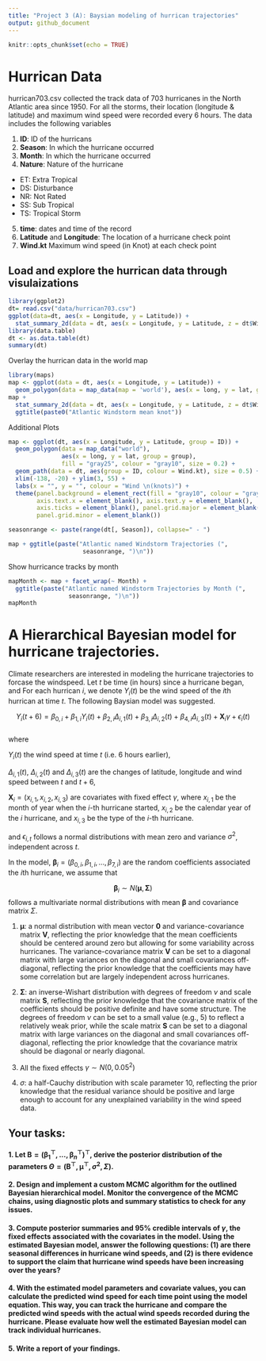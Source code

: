 ```yaml
---
title: "Project 3 (A): Baysian modeling of hurrican trajectories"
output: github_document
---
```


```r
knitr::opts_chunk$set(echo = TRUE)
```

# Hurrican Data

hurrican703.csv collected the track data of 703 hurricanes in the North
Atlantic area since 1950. For all the storms, their location (longitude
& latitude) and maximum wind speed were recorded every 6 hours. The data
includes the following variables

1.  **ID**: ID of the hurricans
2.  **Season**: In which the hurricane occurred
3.  **Month**: In which the hurricane occurred
4.  **Nature**: Nature of the hurricane

- ET: Extra Tropical
- DS: Disturbance
- NR: Not Rated
- SS: Sub Tropical
- TS: Tropical Storm

5.  **time**: dates and time of the record  
6.  **Latitude** and **Longitude**: The location of a hurricane check
    point
7.  **Wind.kt** Maximum wind speed (in Knot) at each check point

## Load and explore the hurrican data through visulaizations

``` r
library(ggplot2)
dt= read.csv("data/hurrican703.csv")
ggplot(data=dt, aes(x = Longitude, y = Latitude)) + 
  stat_summary_2d(data = dt, aes(x = Longitude, y = Latitude, z = dt$Wind.kt), fun = median, binwidth = c(1, 1), show.legend = TRUE)
library(data.table)
dt <- as.data.table(dt)
summary(dt)
```

Overlay the hurrican data in the world map

``` r
library(maps)
map <- ggplot(data = dt, aes(x = Longitude, y = Latitude)) + 
  geom_polygon(data = map_data(map = 'world'), aes(x = long, y = lat, group = group))
map +
  stat_summary_2d(data = dt, aes(x = Longitude, y = Latitude, z = dt$Wind.kt), fun = median, binwidth = c(1, 1), show.legend = TRUE, alpha = 0.75) + 
  ggtitle(paste0("Atlantic Windstorm mean knot"))
```

Additional Plots

``` r
map <- ggplot(dt, aes(x = Longitude, y = Latitude, group = ID)) + 
  geom_polygon(data = map_data("world"), 
               aes(x = long, y = lat, group = group), 
               fill = "gray25", colour = "gray10", size = 0.2) + 
  geom_path(data = dt, aes(group = ID, colour = Wind.kt), size = 0.5) + 
  xlim(-138, -20) + ylim(3, 55) + 
  labs(x = "", y = "", colour = "Wind \n(knots)") + 
  theme(panel.background = element_rect(fill = "gray10", colour = "gray30"),
        axis.text.x = element_blank(), axis.text.y = element_blank(), 
        axis.ticks = element_blank(), panel.grid.major = element_blank(),
        panel.grid.minor = element_blank())

seasonrange <- paste(range(dt[, Season]), collapse=" - ")

map + ggtitle(paste("Atlantic named Windstorm Trajectories (", 
                     seasonrange, ")\n")) 
```

Show hurricance tracks by month

``` r
mapMonth <- map + facet_wrap(~ Month) +
  ggtitle(paste("Atlantic named Windstorm Trajectories by Month (", 
                 seasonrange, ")\n")) 
mapMonth
```

# A Hierarchical Bayesian model for hurricane trajectories.

Climate researchers are interested in modeling the hurricane
trajectories to forcase the windspeed. Let $t$ be time (in hours) since
a hurricane began, and For each hurrican $i$, we denote $Y_{i}(t)$ be
the wind speed of the $i$th hurrican at time $t$. The following Baysian
model was suggested.

$$Y_{i}(t+6) =\beta_{0,i}+\beta_{1,i}Y_{i}(t) + \beta_{2,i}\Delta_{i,1}(t)+
\beta_{3,i}\Delta_{i,2}(t) +\beta_{4,i}\Delta_{i,3}(t)  + \mathbf{X}_i\gamma+ \epsilon_{i}(t)$$  
where

$Y_{i}(t)$ the wind speed at time $t$ (i.e. 6 hours earlier),

$\Delta_{i,1}(t)$, $\Delta_{i,2}(t)$ and $\Delta_{i,3}(t)$ are the
changes of latitude, longitude and wind speed between $t$ and $t+6$,

$\mathbf{X}_i = (x_{i,1},x_{i,2},x_{i,3})$ are covariates with fixed
effect $\gamma$, where $x_{i,1}$ be the month of year when the $i$-th
hurricane started, $x_{i,2}$ be the calendar year of the $i$ hurricane,
and $x_{i,3}$ be the type of the $i$-th hurricane.

and $\epsilon_{i,t}$ follows a normal distributions with mean zero and
variance $\sigma^2$, independent across $t$.

In the model,
$\boldsymbol{\beta}_{i} = (\beta_{0,i},\beta_{1,i},...,\beta_{7,i})$ are
the random coefficients associated the $i$th hurricane, we assume that

$$\boldsymbol{\beta}_{i} \sim N(\boldsymbol{\mu}, \boldsymbol{\Sigma})$$
follows a multivariate normal distributions with mean
$\boldsymbol{\beta}$ and covariance matrix $\Sigma$.

1.  $\boldsymbol{\mu}$: a normal distribution with mean vector
    $\boldsymbol{0}$ and variance-covariance matrix $\boldsymbol{V}$,
    reflecting the prior knowledge that the mean coefficients should be
    centered around zero but allowing for some variability across
    hurricanes. The variance-covariance matrix $\boldsymbol{V}$ can be
    set to a diagonal matrix with large variances on the diagonal and
    small covariances off-diagonal, reflecting the prior knowledge that
    the coefficients may have some correlation but are largely
    independent across hurricanes.

2.  $\boldsymbol{\Sigma}$: an inverse-Wishart distribution with degrees
    of freedom $\nu$ and scale matrix $\boldsymbol{S}$, reflecting the
    prior knowledge that the covariance matrix of the coefficients
    should be positive definite and have some structure. The degrees of
    freedom $\nu$ can be set to a small value (e.g., 5) to reflect a
    relatively weak prior, while the scale matrix $\boldsymbol{S}$ can
    be set to a diagonal matrix with large variances on the diagonal and
    small covariances off-diagonal, reflecting the prior knowledge that
    the covariance matrix should be diagonal or nearly diagonal.

3.  All the fixed effects $\gamma \sim N(0, 0.05^2)$

4.  $\sigma$: a half-Cauchy distribution with scale parameter 10,
    reflecting the prior knowledge that the residual variance should be
    positive and large enough to account for any unexplained variability
    in the wind speed data.

## Your tasks:

#### 1. Let $\mathbf{B}= (\boldsymbol{\beta}_{1}^\top,...,\boldsymbol{\beta}_{n}^\top)^\top$, derive the posterior distribution of the parameters $\Theta=(\mathbf{B}^\top,\boldsymbol{\mu}^\top,\sigma^2, \Sigma)$.

#### 2. Design and implement a custom MCMC algorithm for the outlined Bayesian hierarchical model. Monitor the convergence of the MCMC chains, using diagnostic plots and summary statistics to check for any issues.

#### 3. Compute posterior summaries and 95% credible intervals of $\gamma$, the fixed effects associated with the covariates in the model. Using the estimated Bayesian model, answer the following questions: (1) are there seasonal differences in hurricane wind speeds, and (2) is there evidence to support the claim that hurricane wind speeds have been increasing over the years?

#### 4. With the estimated model parameters and covariate values, you can calculate the predicted wind speed for each time point using the model equation. This way, you can track the hurricane and compare the predicted wind speeds with the actual wind speeds recorded during the hurricane. Please evaluate how well the estimated Bayesian model can track individual hurricanes.

#### 5. Write a report of your findings.
